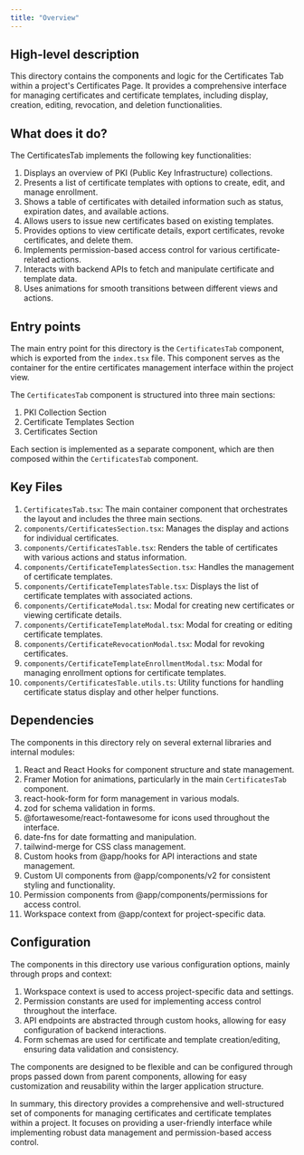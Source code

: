 ```yaml
---
title: "Overview"
---
```


## High-level description
This directory contains the components and logic for the Certificates Tab within a project's Certificates Page. It provides a comprehensive interface for managing certificates and certificate templates, including display, creation, editing, revocation, and deletion functionalities.

## What does it do?
The CertificatesTab implements the following key functionalities:

1. Displays an overview of PKI (Public Key Infrastructure) collections.
2. Presents a list of certificate templates with options to create, edit, and manage enrollment.
3. Shows a table of certificates with detailed information such as status, expiration dates, and available actions.
4. Allows users to issue new certificates based on existing templates.
5. Provides options to view certificate details, export certificates, revoke certificates, and delete them.
6. Implements permission-based access control for various certificate-related actions.
7. Interacts with backend APIs to fetch and manipulate certificate and template data.
8. Uses animations for smooth transitions between different views and actions.

## Entry points
The main entry point for this directory is the `CertificatesTab` component, which is exported from the `index.tsx` file. This component serves as the container for the entire certificates management interface within the project view.

The `CertificatesTab` component is structured into three main sections:
1. PKI Collection Section
2. Certificate Templates Section
3. Certificates Section

Each section is implemented as a separate component, which are then composed within the `CertificatesTab` component.

## Key Files
1. `CertificatesTab.tsx`: The main container component that orchestrates the layout and includes the three main sections.
2. `components/CertificatesSection.tsx`: Manages the display and actions for individual certificates.
3. `components/CertificatesTable.tsx`: Renders the table of certificates with various actions and status information.
4. `components/CertificateTemplatesSection.tsx`: Handles the management of certificate templates.
5. `components/CertificateTemplatesTable.tsx`: Displays the list of certificate templates with associated actions.
6. `components/CertificateModal.tsx`: Modal for creating new certificates or viewing certificate details.
7. `components/CertificateTemplateModal.tsx`: Modal for creating or editing certificate templates.
8. `components/CertificateRevocationModal.tsx`: Modal for revoking certificates.
9. `components/CertificateTemplateEnrollmentModal.tsx`: Modal for managing enrollment options for certificate templates.
10. `components/CertificatesTable.utils.ts`: Utility functions for handling certificate status display and other helper functions.

## Dependencies
The components in this directory rely on several external libraries and internal modules:

1. React and React Hooks for component structure and state management.
2. Framer Motion for animations, particularly in the main `CertificatesTab` component.
3. react-hook-form for form management in various modals.
4. zod for schema validation in forms.
5. @fortawesome/react-fontawesome for icons used throughout the interface.
6. date-fns for date formatting and manipulation.
7. tailwind-merge for CSS class management.
8. Custom hooks from @app/hooks for API interactions and state management.
9. Custom UI components from @app/components/v2 for consistent styling and functionality.
10. Permission components from @app/components/permissions for access control.
11. Workspace context from @app/context for project-specific data.

## Configuration
The components in this directory use various configuration options, mainly through props and context:

1. Workspace context is used to access project-specific data and settings.
2. Permission constants are used for implementing access control throughout the interface.
3. API endpoints are abstracted through custom hooks, allowing for easy configuration of backend interactions.
4. Form schemas are used for certificate and template creation/editing, ensuring data validation and consistency.

The components are designed to be flexible and can be configured through props passed down from parent components, allowing for easy customization and reusability within the larger application structure.

In summary, this directory provides a comprehensive and well-structured set of components for managing certificates and certificate templates within a project. It focuses on providing a user-friendly interface while implementing robust data management and permission-based access control.